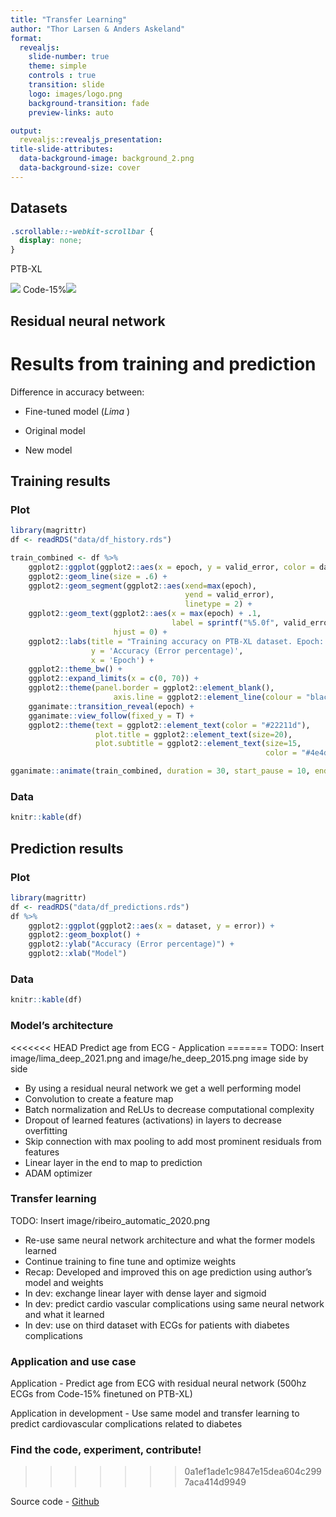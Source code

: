 ```yaml
---
title: "Transfer Learning"
author: "Thor Larsen & Anders Askeland"
format:
  revealjs:
    slide-number: true
    theme: simple
    controls : true
    transition: slide
    logo: images/logo.png
    background-transition: fade
    preview-links: auto

output: 
  revealjs::revealjs_presentation:
title-slide-attributes:
  data-background-image: background_2.png
  data-background-size: cover
---
```

## Datasets
```css
.scrollable::-webkit-scrollbar {
  display: none;
}
```
PTB-XL

![](images/ptb-xl.png) Code-15%![](images/code-15.png)

## Residual neural network

# Results from training and prediction

Difference in accuracy between:

-   Fine-tuned model (<em>Lima </em>)

-   Original model

-   New model

## Training results {.smaller .scrollable transition="slide"}
::: {.panel-tabset}
### Plot
```r
library(magrittr)
df <- readRDS("data/df_history.rds")

train_combined <- df %>%
    ggplot2::ggplot(ggplot2::aes(x = epoch, y = valid_error, color = dataset)) +
    ggplot2::geom_line(size = .6) +
    ggplot2::geom_segment(ggplot2::aes(xend=max(epoch), 
                                       yend = valid_error),
                                       linetype = 2) +
    ggplot2::geom_text(ggplot2::aes(x = max(epoch) + .1, 
                                    label = sprintf("%5.0f", valid_error)),
                       hjust = 0) +
    ggplot2::labs(title = "Training accuracy on PTB-XL dataset. Epoch: {round(frame_along, 0)}",
                  y = 'Accuracy (Error percentage)', 
                  x = 'Epoch') +
    ggplot2::theme_bw() +
    ggplot2::expand_limits(x = c(0, 70)) +
    ggplot2::theme(panel.border = ggplot2::element_blank(),
                       axis.line = ggplot2::element_line(colour = "black")) +
    gganimate::transition_reveal(epoch) +
    gganimate::view_follow(fixed_y = T) +
    ggplot2::theme(text = ggplot2::element_text(color = "#22211d"),
                   plot.title = ggplot2::element_text(size=20),
                   plot.subtitle = ggplot2::element_text(size=15, 
                                                         color = "#4e4d47"))

gganimate::animate(train_combined, duration = 30, start_pause = 10, end_pause = 60)
```

### Data
```r
knitr::kable(df)


```
:::
## Prediction results {.smaller .scrollable transition="slide"}
::: {.panel-tabset}
### Plot
```r
library(magrittr)
df <- readRDS("data/df_predictions.rds")
df %>%
    ggplot2::ggplot(ggplot2::aes(x = dataset, y = error)) +
    ggplot2::geom_boxplot() +
    ggplot2::ylab("Accuracy (Error percentage)") +
    ggplot2::xlab("Model")
```

### Data
```r
knitr::kable(df)
```
::: 
### Model's architecture 

<<<<<<< HEAD
Predict age from ECG - Application
=======
TODO: Insert image/lima_deep_2021.png and image/he_deep_2015.png image side by side

* By using a residual neural network we get a well performing model 
* Convolution to create a feature map
* Batch normalization and ReLUs to decrease computational complexity
* Dropout of learned features (activations) in layers to decrease overfitting 
* Skip connection with max pooling to add most prominent residuals from features
* Linear layer in the end to map to prediction
* ADAM optimizer

### Transfer learning

TODO: Insert image/ribeiro_automatic_2020.png

* Re-use same neural network architecture and what the former models learned
* Continue training to fine tune and optimize weights
* Recap: Developed and improved this on age prediction using author's model and weights
* In dev: exchange linear layer with dense layer and sigmoid
* In dev: predict cardio vascular complications using same neural network and what it learned
* In dev: use on third dataset with ECGs for patients with diabetes complications

### Application and use case

Application - Predict age from ECG with residual neural network (500hz ECGs from Code-15% finetuned on PTB-XL)

Application in development - Use same model and transfer learning to predict cardiovascular complications related to diabetes

### Find the code, experiment, contribute!
>>>>>>> 0a1ef1ade1c9847e15dea604c2997aca414d9949

Source code - [Github](https://github.com/ddECG)

